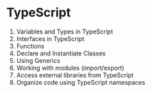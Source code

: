 
# **TypeScript**

1. <Link to={"TypeScript_1VariablesAndTypes"}>Variables and Types in TypeScript</Link>
1. <Link to={"TypeScript_2Interfaces"}>Interfaces in TypeScript</Link>
1. <Link to={"TypeScript_3Functions"}>Functions</Link>
1. <Link to={"TypeScript_4Classes"}>Declare and Instantiate Classes</Link>
1. <Link to={"TypeScript_5Generics"}>Using Generics</Link>
1. <Link to={"TypeScript_6WorkingWithModules"}>Working with modules (import/export)</Link>
1. <Link to={"TypeScript_7ExternalLibraries"}>Access external libraries from TypeScript</Link>
1. <Link to={"TypeScript_8Namespaces"}>Organize code using TypeScript namespaces</Link>
